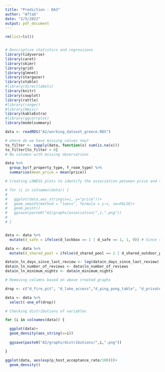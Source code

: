 ```yaml
---
title: "Prediction - DA3"
author: "Aftab"
date: "2/5/2022"
output: pdf_document
---
```


```r
rm(list=ls())


# Descriptive statistics and regressions
library(tidyverse)
library(caret)
library(skimr)
library(grid)
library(glmnet)
library(stargazer)
library(xtable)
#library(directlabels)
library(knitr)
library(cowplot)
library(rattle)
#library(ranger)
#library(Hmisc)
library(kableExtra)
#library(ggcorrplot)
library(modelsummary)
```

```r

data <- readRDS("A2/working_dataset_greece.RDS")

```

```r
# where do we have missing values now?
to_filter <- sapply(data, function(x) sum(is.na(x)))
to_filter[to_filter > 0]
# No columns with missing observations
```

```r
data %>%
  group_by(f_property_type, f_room_type) %>%
  summarise(mean_price = mean(price))

# Creating LOWESS plots to identify the association petween price and the rest of teh variables

# for (i in colnames(data)) {
# 
#   ggplot(data,aes_string(x=i, y="price"))+
#   geom_smooth(method = "loess", formula = y~x, se=FALSE)+ 
#   geom_point()
#   ggsave(paste0("A2/graphs/association/",i,".png"))
# 
# }


data <- data %>% 
  mutate(d_safe = ifelse(d_lockbox == 1 | d_safe == 1, 1, 0)) # Since safe box and lock box are the same

data <- data %>% 
  mutate(d_shared_pool = ifelse(d_shared_pool == 1 | d_shared_outdoor_pool == 1, 1, 0)) # Since shared pool and shared outdoor pool ca be the same

data$n_ln_days_since_last_review <- log(data$n_days_since_last_review)
data$n_ln_number_of_reviews <- data$ln_number_of_reviews
data$n_ln_minimum_nights <- data$n_minimum_nights

# Removing columns based on above created graphs

drop <- c("d_fire_pit", "d_lake_access","d_ping_pong_table", "d_private_hot_tub","d_private_outdoor_heated_pool","d_private_outdoor_pool", "d_private_pool", "f_room_type", "n_number_of_reviews","d_bikes","d_board_games","d_game_console","d_have_fitnessgym","d_have_body_soapgel","d_have_sound_system","d_hot_tub","d_lock_on_bedroom_door","d_lockbox","d_shared_outdoor_pool","n_days_since_last_review","ln_number_of_reviews","n_minimum_nights")

data <- data %>%
  select(-one_of(drop))
```

```r
# Checking distributions of variables

for (i in colnames(data)) {

  ggplot(data)+
  geom_density(aes_string(x=i))
  
  ggsave(paste0("A2/graphs/distributions/",i,".png"))

}

ggplot(data, aes(exp(p_host_acceptance_rate/100)))+
  geom_density()
```

